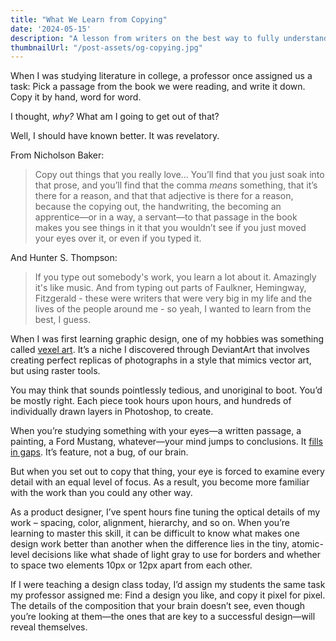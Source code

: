 ```yaml
---
title: "What We Learn from Copying"
date: '2024-05-15'
description: "A lesson from writers on the best way to fully understand something when you're looking, but not seeing."
thumbnailUrl: "/post-assets/og-copying.jpg"
---
```


When I was studying literature in college, a professor once assigned us a task: Pick a passage from the book we were reading, and write it down. Copy it by hand, word for word.

I thought, *why?* What am I going to get out of that?

Well, I should have known better. It was revelatory.

From Nicholson Baker:

> Copy out things that you really love… You’ll find that you just soak into that prose, and you’ll find that the comma *means* something, that it’s there for a reason, and that that adjective is there for a reason, because the copying out, the handwriting, the becoming an apprentice—or in a way, a servant—to that passage in the book makes you see things in it that you wouldn’t see if you just moved your eyes over it, or even if you typed it.

And Hunter S. Thompson:

> If you type out somebody's work, you learn a lot about it. Amazingly it's like music. And from typing out parts of Faulkner, Hemingway, Fitzgerald - these were writers that were very big in my life and the lives of the people around me - so yeah, I wanted to learn from the best, I guess.

When I was first learning graphic design, one of my hobbies was something called [vexel art](https://blog.displate.com/vexel-art/). It’s a niche I discovered through DeviantArt that involves creating perfect replicas of photographs in a style that mimics vector art, but using raster tools.

You may think that sounds pointlessly tedious, and unoriginal to boot. You’d be mostly right. Each piece took hours upon hours, and hundreds of individually drawn layers in Photoshop, to create.


<ImageWithCaption
    src="/post-assets/vexel-mustang-after.jpg"
    width="800"
    height="600"
    alt="My vexel image of a Mustang Boss 429."
    caption="My vexel of a Ford Mustang Boss 429."
/>
<ImageWithCaption
    src="/post-assets/vexel-mustang-before.jpg"
    width="800"
    height="600"
    alt="The source photo."
    caption="The photo it was based on."
/>


When you’re studying something with your eyes—a written passage, a painting, a Ford Mustang, whatever—your mind jumps to conclusions. It [fills in gaps](https://www.psychologytoday.com/us/blog/what-is-a-human/202312/how-the-brain-fills-in-the-blanks). It’s feature, not a bug, of our brain.

But when you set out to copy that thing, your eye is forced to examine every detail with an equal level of focus. As a result, you become more familiar with the work than you could any other way.

<ImageWithCaption
    src="/post-assets/vexel-detail.jpg"
    width="600"
    height="338"
    alt="Detail shot of a vector of a car headlamp."
    caption="A detail our brains gloss over: How light interacts with the chrome and reflective facets of a headlight. (From my vexel of a <a href='https://www.deviantart.com/olivv/art/RalliArt-191114280' target='_blank'>Mitsubishi rally car</a>.)"
/>

As a product designer, I’ve spent hours fine tuning the optical details of my work – spacing, color, alignment, hierarchy, and so on. When you’re learning to master this skill, it can be difficult to know what makes one design work better than another when the difference lies in the tiny, atomic-level decisions like what shade of light gray to use for borders and whether to space two elements 10px or 12px apart from each other.

If I were teaching a design class today, I’d assign my students the same task my professor assigned me: Find a design you like, and copy it pixel for pixel. The details of the composition that your brain doesn’t see, even though you’re looking at them—the ones that are key to a successful design—will reveal themselves.
